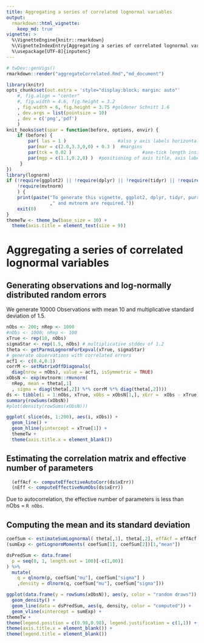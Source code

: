 ```yaml
---
title: Aggregating a series of correlated lognormal variables
output: 
  rmarkdown::html_vignette: 
    keep_md: true
vignette: >
  %\VignetteEngine{knitr::rmarkdown}
  %\VignetteIndexEntry{Aggregating a series of correlated lognormal variables}
  %\usepackage[UTF-8]{inputenc}
---
```

```r
# twDev::genVigs()
rmarkdown::render("aggregateCorrelated.Rmd","md_document") 
```

```r
library(knitr)
opts_chunk$set(out.extra = 'style="display:block; margin: auto"'
    #, fig.align = "center"
    #, fig.width = 4.6, fig.height = 3.2
    , fig.width = 6, fig.height = 3.75 #goldener Schnitt 1.6
    , dev.args = list(pointsize = 10)
    , dev = c('png','pdf')
    )
knit_hooks$set(spar = function(before, options, envir) {
    if (before) {
        par( las = 1 )                   #also y axis labels horizontal
        par(mar = c(2.0,3.3,0,0) + 0.3 )  #margins
        par(tck = 0.02 )                          #axe-tick length inside plots             
        par(mgp = c(1.1,0.2,0) )  #positioning of axis title, axis labels, axis
     }
})
library(lognorm) 
if (!require(ggplot2) || !require(dplyr) || !require(tidyr) || !require(purrr) ||
    !require(mvtnorm)
    ) {
	print(paste("To generate this vignette, ggplot2, dplyr, tidyr, purr,"
	            ," and mvtnorm are required."))
	exit(0)
}
themeTw <- theme_bw(base_size = 10) + 
  theme(axis.title = element_text(size = 9))
```

# Aggregating a series of correlated lognormal variables

## Generating observations and log-normally distributed random errors

We generate 10000 Observations with mean 10 and multiplicative standard deviation
of 1.5.

```r
nObs <- 200; nRep <- 1000
#nObs <- 1000; nRep <- 100
xTrue <- rep(10, nObs)
sigmaStar <- rep(1.5, nObs) # multiplicative stddev of 1.2
theta <- getParmsLognormForExpval(xTrue, sigmaStar)
# generate observations with correlated errors
acf1 <- c(0.4,0.1)
corrM <- setMatrixOffDiagonals(
  diag(nrow = nObs), value = acf1, isSymmetric = TRUE)
xObsN <- exp(mvtnorm::rmvnorm(
  nRep, mean = theta[,1]
  , sigma = diag(theta[,2]) %*% corrM %*% diag(theta[,2])))
ds <- tibble(i = 1:nObs, xTrue, xObs = xObsN[1,], xErr =  xObs - xTrue)
summary(rowSums(xObsN))
#plot(density(rowSums(xObsN)))
```
```r
ggplot( slice(ds, 1:200), aes(i, xObs)) +
  geom_line() +
  geom_hline(yintercept = xTrue[1]) +
  themeTw +   
  theme(axis.title.x = element_blank())
```
## Estimating the correlation matrix and effective number of parameters
```r
  (effAcf <- computeEffectiveAutoCorr(ds$xErr))
  (nEff <- computeEffectiveNumObs(ds$xErr))
```

Due to autocorrelation, the effective number of parameters is less than nObs = `R nObs`.

## Computing the mean and its standard deviation
```r
coefSum <- estimateSumLognormal( theta[,1], theta[,2], effAcf = effAcf )
(sumExp <- getLognormMoments( coefSum[1], coefSum[2])[1,"mean"])
```
```r
dsPredSum <- data.frame(
  p = seq(0, 1, length.out = 100)[-c(1,00)]
) %>%
  mutate( 
    q = qlnorm(p, coefSum["mu"], coefSum["sigma"] )
    ,density = dlnorm(q, coefSum["mu"], coefSum["sigma"]))

ggplot(data.frame(y = rowSums(xObsN)), aes(y, color = "random draws")) + 
  geom_density() +
  geom_line(data = dsPredSum, aes(q, density, color = "computed")) +
  geom_vline(xintercept = sumExp) +
themeTw +
theme(legend.position = c(0.98,0.98), legend.justification = c(1,1)) +
theme(axis.title.x = element_blank()) +
theme(legend.title = element_blank())
```

